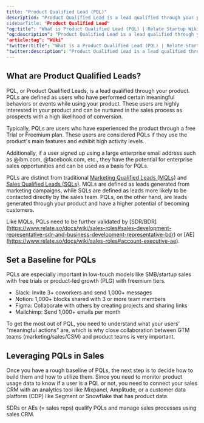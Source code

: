```yaml
---
title: "Product Qualified Lead (PQL)"
description: "Product Qualified Lead is a lead qualified through your product.”
sidebarTitle: "Product Qualified Lead"
"og:title": "What is Product Qualified Lead (PQL) | Relate Startup Wiki"
"og:description": "Product Qualified Lead is a lead qualified through your product.”
"article:tag": "Wiki"
"twitter:title": "What is a Product Qualified Lead (PQL) | Relate Startup Wiki"
"twitter:description": "Product Qualified Lead is a lead qualified through your product.”
---
```


## What are Product Qualified Leads?

PQL, or Product Qualified Leads, is a lead qualified through your product. PQLs are defined as users who have performed certain meaningful behaviors or events while using your product. These users are highly interested in your product and can be nurtured in the sales process as prospects with a high likelihood of conversion.

Typically, PQLs are users who have experienced the product through a free Trial or Freemium plan. These users are considered PQLs if they use the product's main features and exhibit high activity levels.

Additionally, if a user signed up using a large enterprise email address such as @ibm.com, @facebook.com, etc., they have the potential for enterprise sales opportunities and can be used as a basis for PQLs.

PQLs are distinct from traditional [Marketing Qualified Leads (MQLs)](https://www.relate.so/docs/wiki/mql) and [Sales Qualified Leads (SQLs)](https://www.relate.so/docs/wiki/sql). MQLs are defined as leads generated from marketing campaigns, while SQLs are defined as leads more likely to be contacted directly by the sales team. PQLs, on the other hand, are leads generated through your product and have a higher potential of becoming customers.

Like MQLs, PQLs need to be further validated by [SDR/BDR] (https://www.relate.so/docs/wiki/sales-roles#sales-development-representative-sdr-and-business-development-representative-bdr) or [AE] (https://www.relate.so/docs/wiki/sales-roles#account-executive-ae).

## Set a Baseline for PQLs

PQLs are especially important in low-touch models like SMB/startup sales with free trials or product-led growth (PLG) with freemium tiers. 

- Slack: Invite 3+ coworkers and send 1,000+ messages
- Notion: 1,000+ blocks shared with 3 or more team members
- Figma: Collaborate with others by creating projects and sharing links
- Mailchimp: Send 1,000+ emails per month

To get the most out of PQL, you need to understand what your users' "meaningful actions" are, which is why close collaboration between GTM teams (marketing/sales/CSM) and product teams is very important.

## Leveraging PQLs in Sales

Once you have a rough baseline of PQLs, the next step is to decide how to build them and how to utilize them. Since you need to monitor product usage data to know if a user is a PQL or not, you need to connect your sales CRM with an analytics tool like Mixpanel, Amplitude, or a customer data platform (CDP) like Segment or Snowflake that has product data.

SDRs or AEs (= sales reps) qualify PQLs and manage sales processes using sales CRM. 